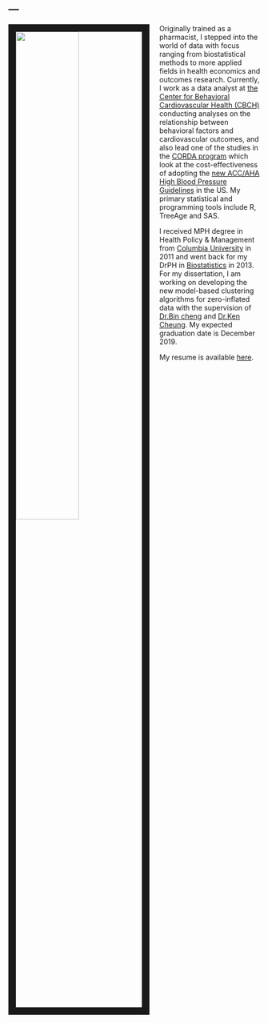 ---
---

<img src="images/Dew_index.JPG" style="width:50%; border:15px solid; margin-right: 20px" align="left">

Originally trained as a pharmacist, I stepped into the world of data with focus ranging from biostatistical methods to more applied fields in health economics and outcomes research. Currently, I work as a data analyst at [the Center for Behavioral Cardiovascular Health (CBCH)](https://www.columbiacardiology.org/research/research-centers-and-programs/center-behavioral-cardiovascular-health) conducting analyses on the relationship between behavioral factors and cardiovascular outcomes, and also lead one of the studies in the [CORDA program](https://www.genmed.columbia.edu/research/research-centers-and-programs/columbia-program-decision-analysis-chronic-disease-prevention) which look at the cost-effectiveness of adopting the [new ACC/AHA High Blood Pressure Guidelines](https://www.acc.org/latest-in-cardiology/articles/2017/11/08/11/47/mon-5pm-bp-guideline-aha-2017) in the US. My primary statistical and programming tools include R, TreeAge and SAS.  

I received MPH degree in Health Policy & Management from [Columbia University](https://www.mailman.columbia.edu/become-student/departments/health-policy-and-management) in 2011 and went back for my DrPH in [Biostatistics](https://www.mailman.columbia.edu/become-student/departments/biostatistics) in 2013. For my dissertation, I am working on developing the new model-based clustering algorithms for zero-inflated data with the supervision of [Dr.Bin cheng](https://www.mailman.columbia.edu/people/our-faculty/bc2159) and [Dr.Ken Cheung](https://www.mailman.columbia.edu/people/our-faculty/yc632). My expected graduation date is December 2019.


My resume is available [here](resume.html).